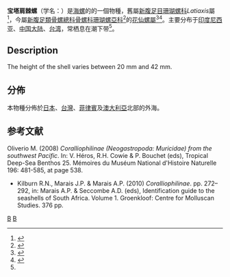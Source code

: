 {{Speciesbox
| taxon = Babelomurex spinosus
| binomial_authority = {{link-en|Hirase|Shintarō Hirase}}, 1908
| image = Babelomurex spinosus.jpg
| image_caption = [[Gastropod_shell|Shell]] of ''Babelomurex spinosus'' (Hirase, 1908), measuring 35.7 mm in length, trawled at 60 ft. off [[Tosa_Bay|Tosa Bay]], [[Shikoku|Shikoku]], in [[Japan|Japan]].
| synonyms = 
*''Babelomurex multispinosus'' <small>Shikama, 1966</small>
*''Babelomurex (Babelomurex) spinosus'' <small>({{link-en|Hirase|Shintarō Hirase}}, 1908)</small>
*''Coralliophila spinosa'' <small>{{link-en|Dall|William Healey Dall}}, 1925</small>
*''Latiaxis jeanneae'' <small>D'Attilio & Myers, 1984</small>
*''Latiaxis multispinosus'' <small>Shikama, 1966</small>
*''Latiaxis pagodus'' <small>[[Arthur_Adams_(zoologist)|A. Adams]], 1852</small>
*''Latiaxis spinosus'' <small>{{link-en|Hirase|Shintarō Hirase}}, 1908</small> (basionym)
}}
'''宝塔肩棘螺'''（学名：{{lang|la|'''''Latiaxis pagodus'''''}}）是[[海螺|海螺]]的的一個物種，舊屬[[新腹足目|新腹足目]][[珊瑚螺科|珊瑚螺科]]''Latiaxis''屬<ref name=shell>{{cite web|url=http://shell.sinica.edu.tw/chinese/shellbase_detail.php?science_no=6120|title=国际贝库：宝塔肩棘螺|publisher=台湾贝类资料库|accessdate=2009-08-11|archive-date=2016-03-04|archive-url=https://web.archive.org/web/20160304130847/http://shell.sinica.edu.tw/chinese/shellbase_detail.php?science_no=6120|dead-url=no}}</ref>，今屬[[新腹足類|新腹足類]][[骨螺總科|骨螺總科]][[骨螺科|骨螺科]][[珊瑚螺亞科|珊瑚螺亞科]]<ref name=WoRMS_23010>{{cite WoRMS |id=23010 |title=Coralliophilidae Chenu, 1859 |date=2010-01-27 |access-date=2016-09-12 |last=Gofas |first=Serge |db=MolluscaBase }}</ref>的[[花仙螺屬|花仙螺屬]]<ref>{{cite web |url=http://www.gastropods.com/1/Shell_991.shtml |title=Babelomurex (Babelomurex) spinosus |access-date=2016-09-12 |archive-date=2016-09-13 |archive-url=https://web.archive.org/web/20160913133557/http://www.gastropods.com/1/Shell_991.shtml |dead-url=no }}</ref><ref name="WoRMS_410869">{{cite WoRMS|id=410869|title=''Babelomurex spinosus'' Hirase, 1908|access-date=2012-12-22 }}</ref>。主要分布于[[印度尼西亚|印度尼西亚]]、[[中国大陆|中国大陆]]、[[台湾|台湾]]，常栖息在潮下带<ref name=shell />。

==Description==
The height of the shell varies between 20 mm and 42 mm.
{{Expand section|date=December 2012}}

==分佈==
本物種分佈於[[日本|日本]]、[[台灣|台灣]]、[[菲律賓|菲律賓]]及[[澳大利亞|澳大利亞]]北部的外海。

==参考文献==
{{reflist}}
Oliverio M. (2008) ''Coralliophilinae (Neogastropoda: Muricidae) from the southwest Pacific''. In: V. Héros, R.H. Cowie & P. Bouchet (eds), Tropical Deep-Sea Benthos 25. Mémoires du Muséum National d'Histoire Naturelle 196: 481-585, at page 538.
* Kilburn R.N., Marais J.P. & Marais A.P. (2010) ''Coralliophilinae''. pp. 272–292, in: Marais A.P. & Seccombe A.D. (eds), Identification guide to the seashells of South Africa. Volume 1. Groenkloof: Centre for Molluscan Studies. 376 pp.

{{taxonbar}}
[[Category:_1908年描述的动物|B]]
[[Category:珊瑚螺科|B]]